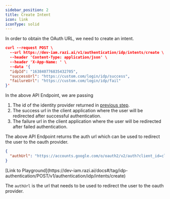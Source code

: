 ```yaml
---
sidebar_position: 2
title: Create Intent
icon: link
iconType: solid
---
```


In order to obtain the OAuth URL, we need to create an intent.

```json
curl --request POST \
  --url https://dev-iam.razi.ai/v1/authentication/idp/intents/create \
  --header 'Content-Type: application/json' \
  --header 'X-App-Name: ' \
  --data '{
  "idpId": "163840776835432705",
  "successUrl": "https://custom.com/login/idp/success",
  "failureUrl": "https://custom.com/login/idp/fail"
}'
```

In the above API Endpoint, we are passing 
1. The id of the identity provider returned in [previous step](/api-tutorials/social-media-flows/fetch-app-metadata).
2. The success url in the client application where the user will be redirected after successful authentication.
3. The failure url in the client application where the user will be redirected after failed authentication.

The above API Endpoint returns the auth url which can be used to redirect the user to the oauth provider.

```json
{
  "authUrl": "https://accounts.google.com/o/oauth2/v2/auth?client_id=clientID&callback=https%3A%2F%2Fzitadel.cloud%2Fidps%2Fcallback"
}
```
<Tip>
[Link to Playground](https://dev-iam.razi.ai/docs#/tag/idp-authentication/POST/v1/authentication/idp/intents/create)

The `authUrl` is the url that needs to be used to redirect the user to the oauth provider.
</Tip>